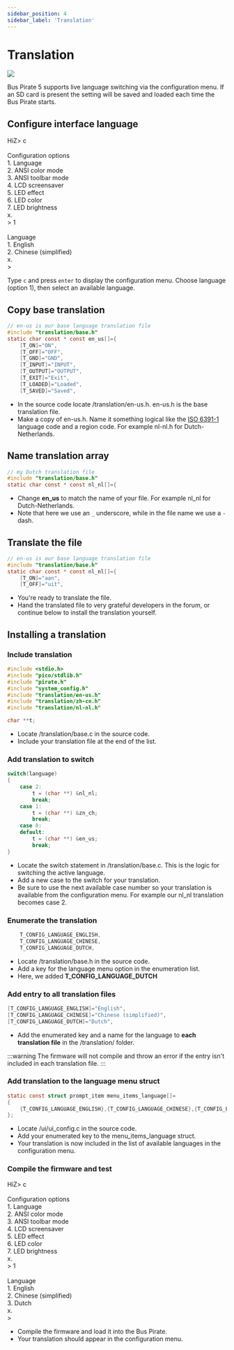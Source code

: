 ```yaml
---
sidebar_position: 4
sidebar_label: 'Translation'
---
```


# Translation

![](./img/translate.png)

Bus Pirate 5 supports live language switching via the configuration menu. If an SD card is present the setting will be saved and loaded each time the Bus Pirate starts.

## Configure interface language

<BrowserWindow>
<span className="bp-prompt">HiZ></span> c<br/>
<span className="bp-info"><br/>
<span className="bp-info">Configuration options</span></span><br/>
 1. <span className="bp-info">Language</span><br/>
 2. <span className="bp-info">ANSI color mode</span><br/>
 3. <span className="bp-info">ANSI toolbar mode</span><br/>
 4. <span className="bp-info">LCD screensaver</span><br/>
 5. <span className="bp-info">LED effect</span><br/>
 6. <span className="bp-info">LED color</span><br/>
 7. <span className="bp-info">LED brightness</span><br/>
 x. <span className="bp-info"></span><br/>
<span className="bp-prompt"> ></span> 1<br/>
<br/>
<span className="bp-info">Language</span><br/>
 1. <span className="bp-info">English</span><br/>
 2. <span className="bp-info">Chinese (simplified)</span><br/>
 x. <span className="bp-info"></span><br/>
<span className="bp-prompt"> ></span> <br/>
</BrowserWindow>

Type ```c``` and press ```enter``` to display the configuration menu. Choose language (option 1), then select an available language.

## Copy base translation
```c {3}
// en-us is our base language translation file
#include "translation/base.h"
static char const * const en_us[]={
	[T_ON]="ON",
	[T_OFF]="OFF",
	[T_GND]="GND",
	[T_INPUT]="INPUT",
	[T_OUTPUT]="OUTPUT",
	[T_EXIT]="Exit",
	[T_LOADED]="Loaded",
	[T_SAVED]="Saved",
```

- In the source code locate /translation/en-us.h. en-us.h is the base translation file.
- Make a copy of en-us.h. Name it something logical like the [ISO 6391-1](https://en.wikipedia.org/wiki/List_of_ISO_639-1_codes) language code and a region code. For example nl-nl.h for Dutch-Netherlands.

## Name translation array
```c {3}
// my Dutch translation file
#include "translation/base.h"
static char const * const nl_nl[]={
```
- Change **en_us** to match the name of your file. For example nl_nl for Dutch-Netherlands.
- Note that here we use an ```_``` underscore, while in the file name we use a ```-``` dash.

## Translate the file
```c
// en-us is our base language translation file
#include "translation/base.h"
static char const * const nl_nl[]={
	[T_ON]="aan",
	[T_OFF]="uit",
```
- You're ready to translate the file.
- Hand the translated file to very grateful developers in the forum, or continue below to install the translation yourself.


## Installing a translation

### Include translation
```c {7}
#include <stdio.h>
#include "pico/stdlib.h"
#include "pirate.h"
#include "system_config.h"
#include "translation/en-us.h"
#include "translation/zh-cn.h"
#include "translation/nl-nl.h"

char **t;
```
- Locate /translation/base.c in the source code.
- Include your translation file at the end of the list.

### Add translation to switch
```c {3-5}
switch(language)
{
    case 2:
        t = (char **) &nl_nl;
        break;       
    case 1:
        t = (char **) &zn_ch;
        break;
    case 0:
    default:
        t = (char **) &en_us;
        break;
}
```
- Locate the switch statement in /translation/base.c. This is the logic for switching the active language.
- Add a new case to the switch for your translation.  
- Be sure to use the next available case number so your translation is available from the configuration menu. For example our nl_nl translation becomes case 2.

### Enumerate the translation
```c {3}
	T_CONFIG_LANGUAGE_ENGLISH,
	T_CONFIG_LANGUAGE_CHINESE,
    T_CONFIG_LANGUAGE_DUTCH,
```
- Locate /translation/base.h in the source code.
- Add a key for the language menu option in the enumeration list.
- Here, we added **T_CONFIG_LANGUAGE_DUTCH**

### Add entry to all translation files
```c {3}
[T_CONFIG_LANGUAGE_ENGLISH]="English",
[T_CONFIG_LANGUAGE_CHINESE]="Chinese (simplified)",
[T_CONFIG_LANGUAGE_DUTCH]="Dutch",
```
- Add the enumerated key and a name for the language to **each translation file** in the /translation/ folder.

:::warning
The firmware will not compile and throw an error if the entry isn't included in each translation file.
:::

### Add translation to the language menu struct

```c {3}
static const struct prompt_item menu_items_language[]=
{
    {T_CONFIG_LANGUAGE_ENGLISH},{T_CONFIG_LANGUAGE_CHINESE},{T_CONFIG_LANGUAGE_DUTCH}
};
```
- Locate /ui/ui_config.c in the source code.
- Add your enumerated key to the menu_items_language struct. 
- Your translation is now included in the list of available languages in the configuration menu.

### Compile the firmware and test

<BrowserWindow>
<span className="bp-prompt">HiZ></span> c<br/>
<span className="bp-info"><br/>
<span className="bp-info">Configuration options</span></span><br/>
 1. <span className="bp-info">Language</span><br/>
 2. <span className="bp-info">ANSI color mode</span><br/>
 3. <span className="bp-info">ANSI toolbar mode</span><br/>
 4. <span className="bp-info">LCD screensaver</span><br/>
 5. <span className="bp-info">LED effect</span><br/>
 6. <span className="bp-info">LED color</span><br/>
 7. <span className="bp-info">LED brightness</span><br/>
 x. <span className="bp-info"></span><br/>
<span className="bp-prompt"> ></span> 1<br/>
<br/>
<span className="bp-info">Language</span><br/>
 1. <span className="bp-info">English</span><br/>
 2. <span className="bp-info">Chinese (simplified)</span><br/>
 3. <span className="bp-info">Dutch</span><br/>
 x. <span className="bp-info"></span><br/>
<span className="bp-prompt"> ></span> <br/>
</BrowserWindow>

- Compile the firmware and load it into the Bus Pirate.
- Your translation should appear in the configuration menu.
